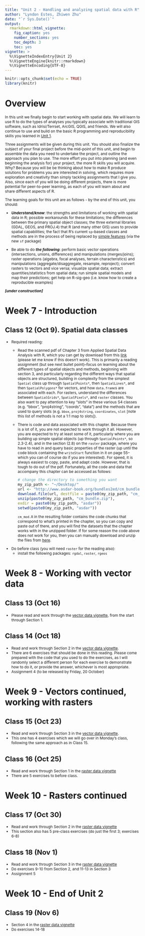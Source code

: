 ```yaml
---
title: "Unit 2 - Handling and analyzing spatial data with R"
author: "Lyndon Estes, Zhiwen Zhu"
date: "`r Sys.Date()`"
output: 
  rmarkdown::html_vignette:
    fig_caption: yes
    number_sections: yes
    toc_depth: 3
    toc: yes
vignette: >
  %\VignetteIndexEntry{Unit 2}
  %\VignetteEngine{knitr::rmarkdown}
  %\VignetteEncoding{UTF-8}
---
```


<style type="text/css">

body{ /* Normal  */
      font-size: 12px;
  }
td {  /* Table  */
  font-size: 12px;
}
h1.title {
  font-size: 38px;
  <!-- color: DarkRed; -->
}
h1 { /* Header 1 */
  font-size: 28px;
  <!-- color: DarkBlue; -->
}
h2 { /* Header 2 */
    font-size: 22px;
  <!-- color: DarkBlue; -->
}
h3 { /* Header 3 */
  font-size: 18px;
  <!-- font-family: "Times New Roman", Times, serif; -->
  <!-- color: DarkBlue; -->
}
code.r{ /* Code block */
    font-size: 12px;
}
pre { /* Code block - determines code spacing between lines */
    font-size: 14px;
}
</style>

```r
knitr::opts_chunk$set(echo = TRUE)
library(knitr)
```

# Overview{#unit2overview}

In this unit we finally begin to start working with spatial data. We will learn to use R to do the types of analyses you typically associate with traditional GIS software, such as Idrisi/Terrset, ArcGIS, QGIS, and friends. We will also continue to use and build on the basic R programming and reproducibility skills you learned in [Unit 1](unit1.html). 

Three assignments will be given during this unit. You should also finalize the subject of your final project before the mid-point of this unit, and begin to assemble the data you need to undertake the project, and outline the approach you plan to use. The more effort you put into planning (and even beginning the analysis for) your project, the more R skills you will acquire. Why? Because you will be be thinking about how to make R produce solutions for problems you are interested in solving, which requires more exploration and creativity than simply tackling assignments that I give you. Also, since each of you will be doing different projects, there is more potential for peer-to-peer learning, as each of you will learn about and share different aspects of R.

The learning goals for this unit are as follows - by the end of this unit, you should: 

- ___Understand/know___: the strengths and limitations of working with spatial data in R; possible workarounds for these limitations; the differences between the primary spatial object classes; the three external libraries (GDAL, GEOS, and PROJ.4) that R (and many other GIS) uses to provide spatial capabilities; the fact that R's current `sp`-based classes and methods are in the process of being replaced by [simple features](https://r-spatial.github.io/sf/articles/sf1.html) (via the new `sf` package)

- Be able to do ___the following___: perform basic vector operations (intersections, unions, differences) and manipulations (merges/joins); raster operations (algebra, focal analyses, terrain characteristics) and manipulations (aggregate/disaggregate, resample, reproject); convert rasters to vectors and vice versa; visualize spatial data; extract quantities/statistics from spatial data; run simple spatial models and map their predictions; get help on R-sig-geo (i.e. know how to create a reproducible examples)   

___[under construction]___

# Week 7 - Introduction
## Class 12 (Oct 9). Spatial data classes  
+ Required reading: 
    + Read the scanned pdf of Chapter 3 from Applied Spatial Data Analysis with R, which you can get by download from this [link](http://bit.ly/2gb85kl) (please let me know if this doesn't work). This is primarily a reading assignment (but see next bullet point)--focus on learning about the different types of spatial objects and methods, beginning with section 3, and particularly regarding the different ways that spatial objects are structured, building in complexity from the simplest `Spatial` class up through `SpatialPoints*`, then `SpatialLines*`, and then `SpatialPolygons*` for vectors, and how `data.frame`s are associated with each. For rasters, understand the differences between `SpatialGrids*`, `SpatialPixels*`, and `raster` classes. You also want to pay attention to key "slots" in these various S4 classes (e.g. "bbox", "proj4string", "coords", "data") and the methods that are used to query slots (e.g. `bbox`, `proj4string`, `coordinates`, `slot` [note this list of methods is not a 1:1 map to slots]). 
    + There is code and data associated with this chapter. Because there is a lot of it, you are not expected to work through it all. However, you are expected to try at least some of it, particularly where you are building up simple spatial objects (up through `SpatialPoints*`, so 2.3-2.4), and in the section (2.8) on the `raster` package, where you have to read in and query basic properties of the raster (up until the code block containing the `writeStart` function in it on page 55--which you can of course do if you are interested). For speed, it is always easiest to copy, paste, and adapt code. However, that is tough to do out of the pdf. Fortunately, all the code and data that accompany this chapter can be accessed as follows: 

        ```r
        # change the directory to something you want 
        my_zip_path <- "~/Desktop/"
        url <- "http://www.asdar-book.org/bundles2ed/cm_bundle.zip"
        download.file(url, destfile = paste0(my_zip_path, "cm_bundle.zip"))
        unzip(paste0(my_zip_path, "cm_bundle.zip"), 
        exdir = paste0(my_zip_path, "asdar"))
        setwd(paste0(my_zip_path, "asdar"))
        ```

        `cm_mod.R` in the resulting folder contains the code chunks that correspond to what's printed in the chapter, so you can copy and paste out of there, and you will find the datasets that the chapter works with in the unzipped folder. If for some reason the code above does not work for you, then you can manually download and unzip the files from [here](http://www.asdar-book.org/data2ed.php?chapter=1). 
    
+ Do before class (you will need `raster` for the reading also):
    + install the following packages: `rgdal`, `raster`, `rgeos`

    
# Week 8 - Working with vector data
## Class 13 (Oct 16) 
+ Please read and work through the [vector data vignette](vector-data.html), from the start through Section 1. 

## Class 14 (Oct 18)
+ Read and work through Section 2 in the [vector data vignette](vector-data.html). 
+ There are 6 exercises that should be done in this reading. Please come prepared with the code that you used to do the exercises, as I will randomly select a different person for each exercise to demonstrate how to do it, or provide the answer, whichever is most appropriate.  
+ Assignment 4 (to be released by Friday, 20 October)

# Week 9 - Vectors continued, working with rasters
## Class 15 (Oct 23)
+ Read and work through Section 3 in the [vector data vignette](vector-data.html). 
+ This one has 4 exercises which we will go over in Monday's class, following the same approach as in Class 15.     

## Class 16 (Oct 25) 
+ Read and work through Section 1 in the [raster data vignette](raster-data.html)
+ There are 5 exercises to before class. 

# Week 10 - Rasters continued
## Class 17 (Oct 30) 
+ Read and work through Section 2 in the [raster data vignette](raster-data.html)
+ This section also has 5 pre-class exercises (do just the first 3; exercises 6-8)

## Class 18 (Nov 1)
+ Read and work through Section 3 in the [raster data vignette](raster-data.html) 
+ Do exercises 9-10 from Section 2, and 11-13 in Section 3
+ Assignment 5

# Week 10 - End of Unit 2
## Class 19 (Nov 6)
+ Section 4 in the [raster data vignette](raster-data.html)
+ Do exercises 14-18





